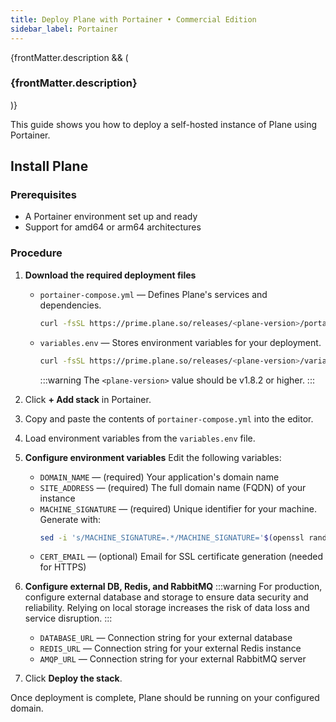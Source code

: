 ```yaml
---
title: Deploy Plane with Portainer • Commercial Edition
sidebar_label: Portainer
---
```


{frontMatter.description && (
  <h3 className="description">{frontMatter.description}</h3>
)}

This guide shows you how to deploy a self-hosted instance of Plane using
Portainer.

## Install Plane

### Prerequisites

- A Portainer environment set up and ready
- Support for amd64 or arm64 architectures

### Procedure

1. **Download the required deployment files**
   - `portainer-compose.yml` — Defines Plane's services and dependencies.
     ```bash
     curl -fsSL https://prime.plane.so/releases/<plane-version>/portainer-compose.yml -o portainer-compose.yml
     ```
   - `variables.env` — Stores environment variables for your deployment.
     ```bash
     curl -fsSL https://prime.plane.so/releases/<plane-version>/variables.env -o plane.env
     ```
     :::warning
     The `<plane-version>` value should be v1.8.2 or higher.
     :::

2. Click **+ Add stack** in Portainer.
3. Copy and paste the contents of `portainer-compose.yml` into the editor.
4. Load environment variables from the `variables.env` file.
5. **Configure environment variables**
   Edit the following variables:
   - `DOMAIN_NAME` — (required) Your application's domain name
   - `SITE_ADDRESS` — (required) The full domain name (FQDN) of your instance
   - `MACHINE_SIGNATURE` — (required) Unique identifier for your machine. Generate with:
     ```sh
     sed -i 's/MACHINE_SIGNATURE=.*/MACHINE_SIGNATURE='$(openssl rand -hex 16)'/' plane.env
     ```
   - `CERT_EMAIL` — (optional) Email for SSL certificate generation (needed for HTTPS)

6. **Configure external DB, Redis, and RabbitMQ**
    :::warning
    For production, configure external database and storage to ensure data
    security and reliability. Relying on local storage increases the risk of data
    loss and service disruption.
    :::
    - `DATABASE_URL` — Connection string for your external database
    - `REDIS_URL` — Connection string for your external Redis instance
    - `AMQP_URL` — Connection string for your external RabbitMQ server

7. Click **Deploy the stack**.

Once deployment is complete, Plane should be running on your configured domain.
